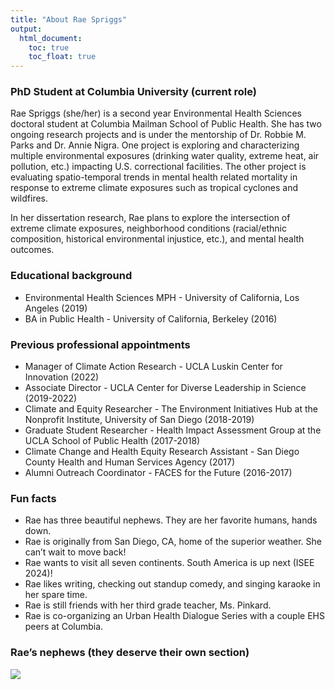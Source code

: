 ```yaml
---
title: "About Rae Spriggs"
output: 
  html_document:
    toc: true
    toc_float: true
---
```


### PhD Student at Columbia University (current role)

Rae Spriggs (she/her) is a second year Environmental Health Sciences doctoral student at Columbia Mailman School of Public Health. She has two ongoing research projects and is under the mentorship of Dr. Robbie M. Parks and Dr. Annie Nigra. One project is exploring and characterizing multiple environmental exposures (drinking water quality, extreme heat, air pollution, etc.) impacting U.S. correctional facilities. The other project is evaluating spatio-temporal trends in mental health related mortality in response to extreme climate exposures such as tropical cyclones and wildfires. 

In her dissertation research, Rae plans to explore the intersection of extreme climate exposures, neighborhood conditions (racial/ethnic composition, historical environmental injustice, etc.), and mental health outcomes. 

### Educational background

* Environmental Health Sciences MPH - University of California, Los Angeles (2019) 
* BA in Public Health - University of California, Berkeley (2016)

### Previous professional appointments

* Manager of Climate Action Research - UCLA Luskin Center for Innovation (2022)
* Associate Director - UCLA Center for Diverse Leadership in Science (2019-2022)
* Climate and Equity Researcher - The Environment Initiatives Hub at the Nonprofit Institute, University of San Diego (2018-2019)
* Graduate Student Researcher - Health Impact Assessment Group at the UCLA School of Public Health (2017-2018)
* Climate Change and Health Equity Research Assistant - San Diego County Health and Human Services Agency (2017)
* Alumni Outreach Coordinator - FACES for the Future (2016-2017)


### Fun facts 

* Rae has three beautiful nephews. They are her favorite humans, hands down.
* Rae is originally from San Diego, CA, home of the superior weather. She can't wait to move back!
* Rae wants to visit all seven continents. South America is up next (ISEE 2024)!
* Rae likes writing, checking out standup comedy, and singing karaoke in her spare time. 
* Rae is still friends with her third grade teacher, Ms. Pinkard.
* Rae is co-organizing an Urban Health Dialogue Series with a couple EHS peers at Columbia.


### Rae's nephews (they deserve their own section)

![](images/the_boys.jpg)

